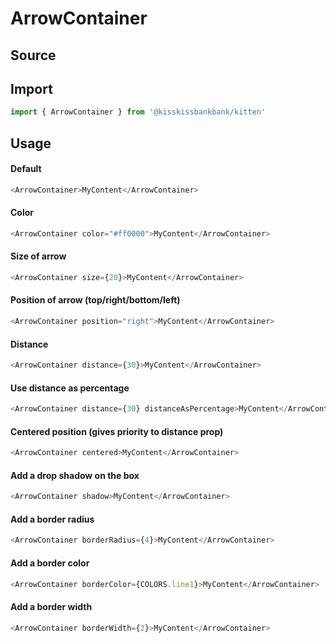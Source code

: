 

<Meta title="Molecules/Boxes/ArrowContainer" component={ArrowContainer} />

# ArrowContainer

## Source

<FileUrl filepath={__filename} />

## Import

```js
import { ArrowContainer } from '@kisskissbankbank/kitten'
```

## Usage

<Canvas>
  <Story name="Example" story={stories.Default} />
</Canvas>

#### Default

```js
<ArrowContainer>MyContent</ArrowContainer>
```

#### Color

```js
<ArrowContainer color="#ff0000">MyContent</ArrowContainer>
```

#### Size of arrow

```js
<ArrowContainer size={20}>MyContent</ArrowContainer>
```

#### Position of arrow (top/right/bottom/left)

```js
<ArrowContainer position="right">MyContent</ArrowContainer>
```

#### Distance

```js
<ArrowContainer distance={30}>MyContent</ArrowContainer>
```

#### Use distance as percentage

```js
<ArrowContainer distance={30} distanceAsPercentage>MyContent</ArrowContainer>
```

#### Centered position (gives priority to distance prop)

```js
<ArrowContainer centered>MyContent</ArrowContainer>
```

#### Add a drop shadow on the box

```js
<ArrowContainer shadow>MyContent</ArrowContainer>
```

#### Add a border radius

```js
<ArrowContainer borderRadius={4}>MyContent</ArrowContainer>
```

#### Add a border color

```js
<ArrowContainer borderColor={COLORS.line1}>MyContent</ArrowContainer>
```

#### Add a border width

```js
<ArrowContainer borderWidth={2}>MyContent</ArrowContainer>
```
